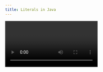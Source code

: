 ```yaml
---
title: Literals in Java
---
```


<Video id="iZXLCM5bzRI" />

<Steps>
  <Step>
    ## What is a Literal?

    * A **literal** is a constant value written directly in the code.
    * Example:

    ```java
      int x = 10;   // 10 is a literal
    ```
  </Step>

  <Step>
    ## Types of Literals

    ### 1. Integer Literals

    * Can be written in **different number systems**:

      ```java
      int num1 = 0b101;      // Binary (prefix 0b) → 5
      int num2 = 0x78;       // Hexadecimal (prefix 0x) → 120
      int num3 = 1000_000_00; // Underscore for readability → 100000000
      ```

    ### 2. Floating-Point Literals

    * Can be written using **decimal** or **scientific notation**:

      ```java
      double num4 = 12e10;   // 12 × 10^10
      float f = 5.6f;        // float needs 'f'
      double d = 5.6;        // double by default
      ```

    ***

    ### 3. Character Literals

    * Written inside **single quotes**:

      ```java
      char c1 = 'a';
      char c2 = 65;     // Unicode/ASCII → 'A'
      char c3 = '\u0041'; // Unicode literal → 'A'
      ```

    ### 4. Boolean Literals

    * Only two possible values:

      ```java
      boolean b1 = true;
      boolean b2 = false;
      ```
  </Step>

  <Step>
    ## Example Program

    ```java
    public class Hello {
        public static void main(String[] args) {
            int num1 = 0b101;         // Binary → 5
            int num2 = 0x78;          // Hexadecimal → 120
            int num3 = 1000_000_00;   // Readable large number
            double num4 = 12e10;      // Scientific notation
            char c = 'a';
            c = (char)(c + 1);        // 'b'

            boolean flag = true;
            System.out.println(num1);
            System.out.println(num2);
            System.out.println(num3);
            System.out.println(num4);
            System.out.println(c);
            System.out.println(flag);
        }
    }
    ```
  </Step>

  <Step>
    ## **Key Notes:**

    * Use **underscores (`_`)** in numbers for readability.
    * `0b` → binary, `0x` → hexadecimal.
    * Floating literals can use **scientific notation** (`e`/`E`).
    * Characters can be represented as **Unicode/ASCII** values.
  </Step>
</Steps>
